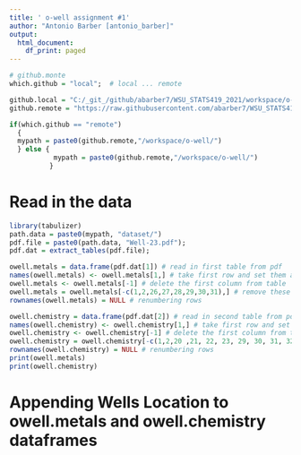 ```yaml
---
title: ' o-well assignment #1'
author: "Antonio Barber [antonio_barber]"
output:
  html_document:
    df_print: paged
---
```


```r
# github.monte
which.github = "local";  # local ... remote 

github.local = "C:/_git_/github/abarber7/WSU_STATS419_2021/workspace/o-well";
github.remote = "https://raw.githubusercontent.com/abarber7/WSU_STATS419_2021/main/";

if(which.github == "remote")
  {
  mypath = paste0(github.remote,"/workspace/o-well/")
  } else {
           mypath = paste0(github.remote,"/workspace/o-well/")
          }
```

# Read in the data
```r
library(tabulizer)
path.data = paste0(mypath, "dataset/")
pdf.file = paste0(path.data, "Well-23.pdf");
pdf.dat = extract_tables(pdf.file);

owell.metals = data.frame(pdf.dat[1]) # read in first table from pdf
names(owell.metals) <- owell.metals[1,] # take first row and set them as column headers
owell.metals <- owell.metals[-1] # delete the first column from table
owell.metals = owell.metals[-c(1,2,26,27,28,29,30,31),] # remove these rows
rownames(owell.metals) = NULL # renumbering rows

owell.chemistry = data.frame(pdf.dat[2]) # read in second table from pdf
names(owell.chemistry) <- owell.chemistry[1,] # take first row and set them as column headers
owell.chemistry <- owell.chemistry[-1] # delete the first column from table
owell.chemistry = owell.chemistry[-c(1,2,20 ,21, 22, 23, 29, 30, 31, 32),] # remove these rows
rownames(owell.chemistry) = NULL # renumbering rows
print(owell.metals)
print(owell.chemistry)
```

# Appending Wells Location to owell.metals and owell.chemistry dataframes
```r

```
